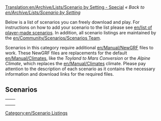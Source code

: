 [[Translation:en/Archive/Lists/Scenario by Setting - Special]]
''« Back to [[en/Archive/Lists/Scenario by Setting]]''

Below is a list of scenarios you can freely download and play. For instructions on how to add your scenario to the list please see [[en/list of player-made scenarios]]. In addition, all scenario listings are maintained by the [[en/Community/Scenarios/Scenarios Team]].


Scenarios in this category require additional [[en/Manual/NewGRF]] files to work. These NewGRF files are replacements for the default [[en/Manual/Climates]], like the ''Toyland to Mars Conversion'' or the ''Alpine Climate'', which replaces the [[en/Manual/Climates]] climate. Please pay attention to the description of each scenario as it contains the necessary information and download links for the required files.

[[Category:en/Scenario Listings]]

==Scenarios==

{|
|-
|style="border:none;background:white"|
{{en/Scenario/A Mars Odyssey}}
{{en/Scenario/Fallout Newkton}}
|style="border:none;background:white"|

|-
|style="border:none;background:white"|

|style="border:none;background:white"|

|-
|style="border:none;background:white"|

|style="border:none;background:white"|

|}